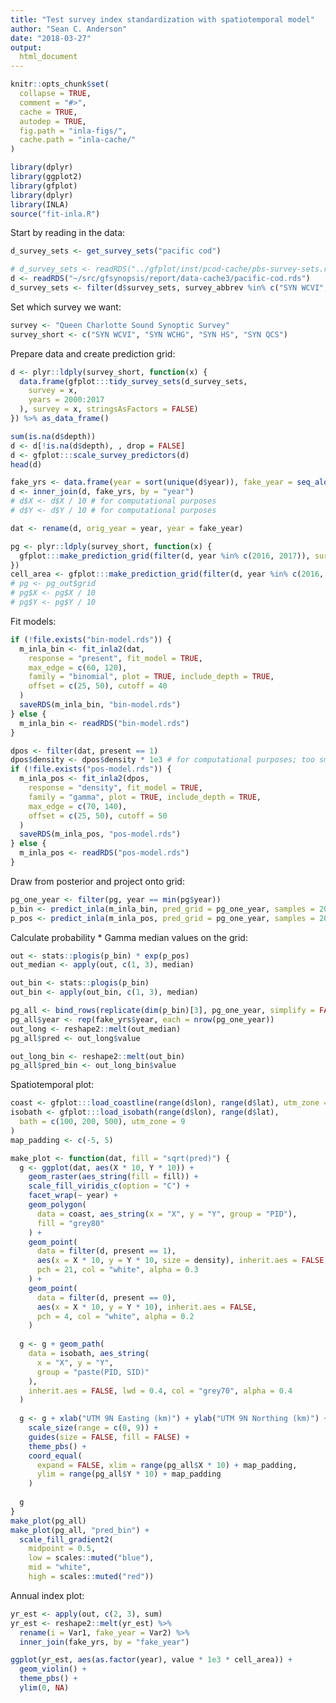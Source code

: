 ```yaml
---
title: "Test survey index standardization with spatiotemporal model"
author: "Sean C. Anderson"
date: "2018-03-27"
output:
  html_document
---
```


```r
knitr::opts_chunk$set(
  collapse = TRUE,
  comment = "#>",
  cache = TRUE,
  autodep = TRUE,
  fig.path = "inla-figs/",
  cache.path = "inla-cache/"
)
```

```r
library(dplyr)
library(ggplot2)
library(gfplot)
library(dplyr)
library(INLA)
source("fit-inla.R")
```

Start by reading in the data:

```r
d_survey_sets <- get_survey_sets("pacific cod")
```

```r
# d_survey_sets <- readRDS("../gfplot/inst/pcod-cache/pbs-survey-sets.rds")
d <- readRDS("~/src/gfsynopsis/report/data-cache3/pacific-cod.rds")
d_survey_sets <- filter(d$survey_sets, survey_abbrev %in% c("SYN WCVI", "SYN QCS", "SYN HS", "SYN WCHG"))
```

Set which survey we want:

```r
survey <- "Queen Charlotte Sound Synoptic Survey"
survey_short <- c("SYN WCVI", "SYN WCHG", "SYN HS", "SYN QCS")
```

Prepare data and create prediction grid:

```r
d <- plyr::ldply(survey_short, function(x) {
  data.frame(gfplot:::tidy_survey_sets(d_survey_sets,
    survey = x,
    years = 2000:2017
  ), survey = x, stringsAsFactors = FALSE)
}) %>% as_data_frame()

sum(is.na(d$depth))
d <- d[!is.na(d$depth), , drop = FALSE]
d <- gfplot:::scale_survey_predictors(d)
head(d)

fake_yrs <- data.frame(year = sort(unique(d$year)), fake_year = seq_along(unique(d$year)))
d <- inner_join(d, fake_yrs, by = "year")
# d$X <- d$X / 10 # for computational purposes
# d$Y <- d$Y / 10 # for computational purposes

dat <- rename(d, orig_year = year, year = fake_year)

pg <- plyr::ldply(survey_short, function(x) {
  gfplot:::make_prediction_grid(filter(d, year %in% c(2016, 2017)), survey = x)$grid
})
cell_area <- gfplot:::make_prediction_grid(filter(d, year %in% c(2016, 2017)), survey = survey_short[[1]])$cell_area
# pg <- pg_out$grid
# pg$X <- pg$X / 10
# pg$Y <- pg$Y / 10
```

Fit models:

```r
if (!file.exists("bin-model.rds")) {
  m_inla_bin <- fit_inla2(dat,
    response = "present", fit_model = TRUE,
    max_edge = c(60, 120),
    family = "binomial", plot = TRUE, include_depth = TRUE,
    offset = c(25, 50), cutoff = 40
  )
  saveRDS(m_inla_bin, "bin-model.rds")
} else {
  m_inla_bin <- readRDS("bin-model.rds")
}

dpos <- filter(dat, present == 1)
dpos$density <- dpos$density * 1e3 # for computational purposes; too small otherwise
if (!file.exists("pos-model.rds")) {
  m_inla_pos <- fit_inla2(dpos,
    response = "density", fit_model = TRUE,
    family = "gamma", plot = TRUE, include_depth = TRUE,
    max_edge = c(70, 140),
    offset = c(25, 50), cutoff = 50
  )
  saveRDS(m_inla_pos, "pos-model.rds")
} else {
  m_inla_pos <- readRDS("pos-model.rds")
}
```

Draw from posterior and project onto grid:

```r
pg_one_year <- filter(pg, year == min(pg$year))
p_bin <- predict_inla(m_inla_bin, pred_grid = pg_one_year, samples = 200, include_depth = TRUE)
p_pos <- predict_inla(m_inla_pos, pred_grid = pg_one_year, samples = 200, include_depth = TRUE)
```

Calculate probability * Gamma median values on the grid:

```r
out <- stats::plogis(p_bin) * exp(p_pos)
out_median <- apply(out, c(1, 3), median)

out_bin <- stats::plogis(p_bin)
out_bin <- apply(out_bin, c(1, 3), median)

pg_all <- bind_rows(replicate(dim(p_bin)[3], pg_one_year, simplify = FALSE))
pg_all$year <- rep(fake_yrs$year, each = nrow(pg_one_year))
out_long <- reshape2::melt(out_median)
pg_all$pred <- out_long$value

out_long_bin <- reshape2::melt(out_bin)
pg_all$pred_bin <- out_long_bin$value
```

Spatiotemporal plot:

```r
coast <- gfplot:::load_coastline(range(d$lon), range(d$lat), utm_zone = 9)
isobath <- gfplot:::load_isobath(range(d$lon), range(d$lat),
  bath = c(100, 200, 500), utm_zone = 9
)
map_padding <- c(-5, 5)

make_plot <- function(dat, fill = "sqrt(pred)") {
  g <- ggplot(dat, aes(X * 10, Y * 10)) +
    geom_raster(aes_string(fill = fill)) +
    scale_fill_viridis_c(option = "C") +
    facet_wrap(~ year) +
    geom_polygon(
      data = coast, aes_string(x = "X", y = "Y", group = "PID"),
      fill = "grey80"
    ) +
    geom_point(
      data = filter(d, present == 1),
      aes(x = X * 10, y = Y * 10, size = density), inherit.aes = FALSE,
      pch = 21, col = "white", alpha = 0.3
    ) +
    geom_point(
      data = filter(d, present == 0),
      aes(x = X * 10, y = Y * 10), inherit.aes = FALSE,
      pch = 4, col = "white", alpha = 0.2
    )
  
  g <- g + geom_path(
    data = isobath, aes_string(
      x = "X", y = "Y",
      group = "paste(PID, SID)"
    ),
    inherit.aes = FALSE, lwd = 0.4, col = "grey70", alpha = 0.4
  )
  
  g <- g + xlab("UTM 9N Easting (km)") + ylab("UTM 9N Northing (km)") +
    scale_size(range = c(0, 9)) +
    guides(size = FALSE, fill = FALSE) +
    theme_pbs() +
    coord_equal(
      expand = FALSE, xlim = range(pg_all$X * 10) + map_padding,
      ylim = range(pg_all$Y * 10) + map_padding
    )
  
  g
}
make_plot(pg_all)
make_plot(pg_all, "pred_bin") + 
  scale_fill_gradient2(
    midpoint = 0.5,
    low = scales::muted("blue"), 
    mid = "white",
    high = scales::muted("red"))
```

Annual index plot:

```r
yr_est <- apply(out, c(2, 3), sum)
yr_est <- reshape2::melt(yr_est) %>%
  rename(i = Var1, fake_year = Var2) %>%
  inner_join(fake_yrs, by = "fake_year")

ggplot(yr_est, aes(as.factor(year), value * 1e3 * cell_area)) +
  geom_violin() +
  theme_pbs() +
  ylim(0, NA)
```
